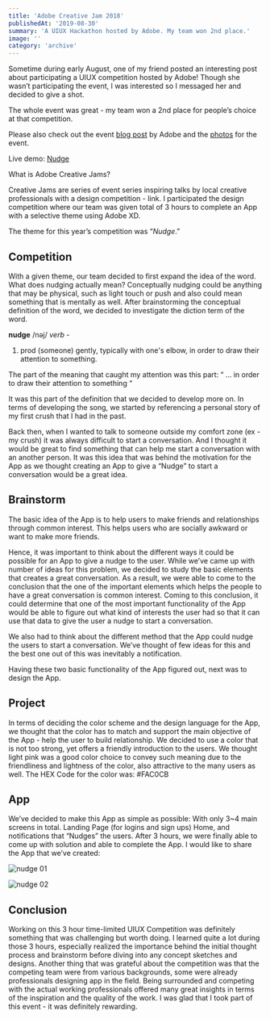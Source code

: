 ```yaml
---
title: 'Adobe Creative Jam 2018'
publishedAt: '2019-08-30'
summary: 'A UIUX Hackathon hosted by Adobe. My team won 2nd place.'
image: ''
category: 'archive'
---
```


Sometime during early August, one of my friend posted an interesting post about participating a UIUX competition hosted by Adobe! Though she wasn’t participating the event, I was interested so I messaged her and decided to give a shot.

The whole event was great - my team won a 2nd place for people’s choice at that competition.

Please also check out the event [blog post](https://www.behance.net/gallery/69914547/Chicago-Creative-Jam-2018) by Adobe and the [photos](https://www.flickr.com/photos/143611891@N04/albums/72157673069370898) for the event.

Live demo: [Nudge](https://xd.adobe.com/view/9c79e347-d710-43e5-7917-8b5d83f5872a-ea48/)

What is Adobe Creative Jams?

Creative Jams are series of event series inspiring talks by local creative professionals with a design competition - link. I participated the design competition where our team was given total of 3 hours to complete an App with a selective theme using Adobe XD.

The theme for this year’s competition was “_Nudge_.”

## Competition

With a given theme, our team decided to first expand the idea of the word. What does nudging actually mean? Conceptually nudging could be anything that may be physical, such as light touch or push and also could mean something that is mentally as well. After brainstorming the conceptual definition of the word, we decided to investigate the diction term of the word.

**nudge** /nəj/ _verb_ -

1. prod (someone) gently, typically with one's elbow, in order to draw their attention to something.

The part of the meaning that caught my attention was this part: “ … in order to draw their attention to something “

It was this part of the definition that we decided to develop more on. In terms of developing the song, we started by referencing a personal story of my first crush that I had in the past.

Back then, when I wanted to talk to someone outside my comfort zone (ex - my crush) it was always difficult to start a conversation. And I thought it would be great to find something that can help me start a conversation with an another person. It was this idea that was behind the motivation for the App as we thought creating an App to give a “Nudge” to start a conversation would be a great idea.

## Brainstorm

The basic idea of the App is to help users to make friends and relationships through common interest. This helps users who are socially awkward or want to make more friends.

Hence, it was important to think about the different ways it could be possible for an App to give a nudge to the user. While we’ve came up with number of ideas for this problem, we decided to study the basic elements that creates a great conversation. As a result, we were able to come to the conclusion that the one of the important elements which helps the people to have a great conversation is common interest. Coming to this conclusion, it could determine that one of the most important functionality of the App would be able to figure out what kind of interests the user had so that it can use that data to give the user a nudge to start a conversation.

We also had to think about the different method that the App could nudge the users to start a conversation. We’ve thought of few ideas for this and the best one out of this was inevitably a notification.

Having these two basic functionality of the App figured out, next was to design the App.

## Project

In terms of deciding the color scheme and the design language for the App, we thought that the color has to match and support the main objective of the App - help the user to build relationship. We decided to use a color that is not too strong, yet offers a friendly introduction to the users. We thought light pink was a good color choice to convey such meaning due to the friendliness and lightness of the color, also attractive to the many users as well. The HEX Code for the color was: #FAC0CB

## App

We’ve decided to make this App as simple as possible: With only 3~4 main screens in total. Landing Page (for logins and sign ups) Home, and notifications that “Nudges” the users. After 3 hours, we were finally able to come up with solution and able to complete the App. I would like to share the App that we’ve created:

![nudge 01](/static/images/adobe-creative-jam-2018/screen-shot-2019-02-25-at-1.22.53-pm.png "nudge 01")

![nudge 02](/static/images/adobe-creative-jam-2018/screen-shot-2019-02-25-at-1.23.30-pm.png "nudge 02")

## Conclusion

Working on this 3 hour time-limited UIUX Competition was definitely something that was challenging but worth doing. I learned quite a lot during those 3 hours, especially realized the importance behind the initial thought process and brainstorm before diving into any concept sketches and designs. Another thing that was grateful about the competition was that the competing team were from various backgrounds, some were already professionals designing app in the field. Being surrounded and competing with the actual working professionals offered many great insights in terms of the inspiration and the quality of the work. I was glad that I took part of this event - it was definitely rewarding.
